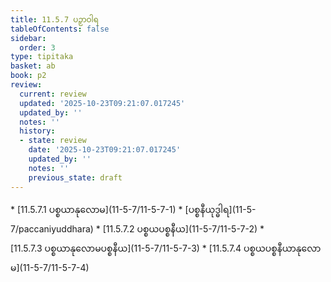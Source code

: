 ```yaml
---
title: 11.5.7 ပဉှာဝါရ
tableOfContents: false
sidebar:
  order: 3
type: tipitaka
basket: ab
book: p2
review:
  current: review
  updated: '2025-10-23T09:21:07.017245'
  updated_by: ''
  notes: ''
  history:
  - state: review
    date: '2025-10-23T09:21:07.017245'
    updated_by: ''
    notes: ''
    previous_state: draft
---
```



<ReviewStatus review={frontmatter.review} showDetails={true} />

<HypothesisAnnotation frontmatter={frontmatter} />

<DynamicBreadcrumb />



<TableOfContents book="p2" section="11.5.7">
* [11.5.7.1 ပစ္စယာနုလောမ](11-5-7/11-5-7-1)
* [ပစ္စနီယုဒ္ဓါရ](11-5-7/paccaniyuddhara)
* [11.5.7.2 ပစ္စယပစ္စနီယ](11-5-7/11-5-7-2)
* [11.5.7.3 ပစ္စယာနုလောမပစ္စနီယ](11-5-7/11-5-7-3)
* [11.5.7.4 ပစ္စယပစ္စနီယာနုလောမ](11-5-7/11-5-7-4)
</TableOfContents>
